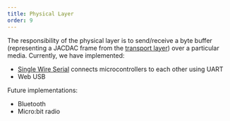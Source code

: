 ```yaml
---
title: Physical Layer
order: 9
---
```


The responsibility of the physical layer is to send/receive a byte buffer (representing a JACDAC frame from the [transport layer](./transport-layer)) over a particular media. Currently, we have implemented:

- [Single Wire Serial](./physical-layer/sws) connects microcontrollers to each other using UART
- Web USB

Future implementations:

- Bluetooth
- Micro:bit radio

